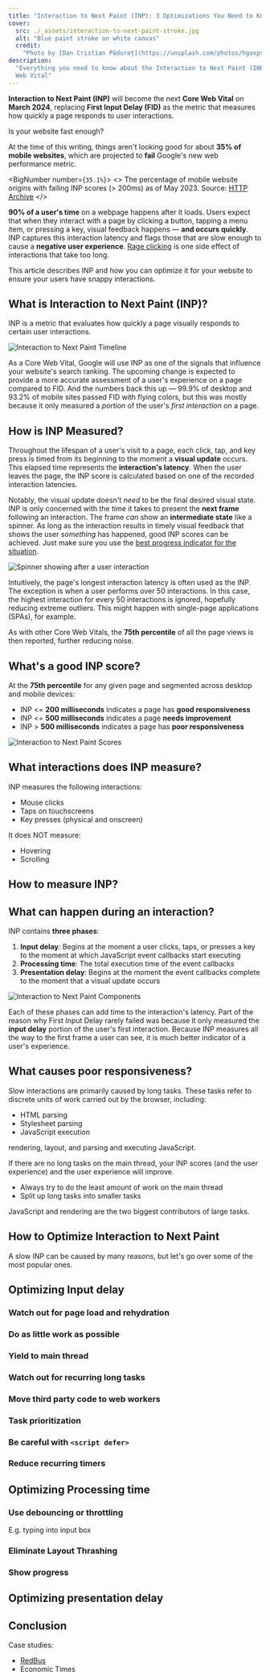 ```yaml
---
title: "Interaction to Next Paint (INP): 3 Optimizations You Need to Know"
cover:
  src: ./_assets/interaction-to-next-paint-stroke.jpg
  alt: "Blue paint stroke on white canvas"
  credit:
    "Photo by [Dan Cristian Pădureț](https://unsplash.com/photos/hguxpsaUpBk)"
description:
  "Everything you need to know about the Interaction to Next Paint (INP) Core
  Web Vital"
---
```



**Interaction to Next Paint (INP)** will become the next **Core Web Vital** on
**March 2024**, replacing **First Input Delay (FID)** as the metric that
measures how quickly a page responds to user interactions.

Is your website fast enough?

At the time of this writing, things aren't looking good for about **35% of
mobile websites**, which are projected to **fail** Google's new web performance
metric.


<BigNumber number={`35.1%`}>
  <>
    The percentage of mobile website origins with failing INP scores (> 200ms)
    as of May 2023. Source: [HTTP
    Archive](https://httparchive.org/reports/chrome-ux-report#cruxFastInp)
  </>
</BigNumber>

**90% of a user's time** on a webpage happens after it loads. Users expect that
when they interact with a page by clicking a button, tapping a menu item, or
pressing a key, visual feedback happens — **and occurs quickly**. INP captures
this interaction latency and flags those that are slow enough to cause a
**negative user experience**.
[Rage clicking](https://docs.google.com/presentation/d/1Euu4FBL75z0I8UtKf3dTzrLYu6wxfeWnrmXUCn9AQIY/edit?usp=sharing&resourcekey=0-t6sEnmSbzYTO_fcrR8n9Jg)
is one side effect of interactions that take too long.

This article describes INP and how you can optimize it for your website to
ensure your users have snappy interactions.

## What is Interaction to Next Paint (INP)?

INP is a metric that evaluates how quickly a page visually responds to certain
user interactions.


<Image background src={inpTimeline} alt="Interaction to Next Paint Timeline" />

As a Core Web Vital, Google will use INP as one of the signals that influence
your website's search ranking. The upcoming change is expected to provide a more
accurate assessment of a user's experience on a page compared to FID. And the
numbers back this up — 99.9% of desktop and 93.2% of mobile sites passed FID
with flying colors, but this was mostly because it only measured a _portion_ of
the user's _first interaction_ on a page.

## How is INP Measured?

Throughout the lifespan of a user's visit to a page, each click, tap, and key
press is timed from its beginning to the moment a **visual update** occurs. This
elapsed time represents the **interaction's latency**. When the user leaves the
page, the INP score is calculated based on one of the recorded interaction
latencies.

Notably, the visual update doesn't _need_ to be the final desired visual state.
INP is only concerned with the time it takes to present the **next frame**
following an interaction. The frame _can_ show an **intermediate state** like a
spinner. As long as the interaction results in timely visual feedback that shows
the user _something_ has happened, good INP scores can be achieved. Just make
sure you use the
[best progress indicator for the situation](https://www.nngroup.com/articles/progress-indicators/).


<Image
  background
  src={inpSpinner}
  alt="Spinner showing after a user interaction"
/>

Intuitively, the page's longest interaction latency is often used as the INP.
The exception is when a user performs over 50 interactions. In this case, the
highest interaction for every 50 interactions is ignored, hopefully reducing
extreme outliers. This might happen with single-page applications (SPAs), for
example.

As with other Core Web Vitals, the **75th percentile** of all the page views is
then reported, further reducing noise.

## What's a good INP score?

At the **75th percentile** for any given page and segmented across desktop and
mobile devices:

- INP \<= **200 milliseconds** indicates a page has **good responsiveness**
- INP \<= **500 milliseconds** indicates a page **needs improvement**
- INP \> **500 milliseconds** indicates a page has **poor responsiveness**


<Image background src={inpScores} alt="Interaction to Next Paint Scores" />

## What interactions does INP measure?

INP measures the following interactions:

- Mouse clicks
- Taps on touchscreens
- Key presses (physical and onscreen)

It does NOT measure:

- Hovering
- Scrolling

## How to measure INP?

## What can happen during an interaction?

INP contains **three phases**:

1. **Input delay**: Begins at the moment a user clicks, taps, or presses a key
   to the moment at which JavaScript event callbacks start executing
2. **Processing time**: The total execution time of the event callbacks
3. **Presentation delay**: Begins at the moment the event callbacks complete to
   the moment that a visual update occurs


<Image
  background
  src={inpComponents}
  alt="Interaction to Next Paint Components"
/>

Each of these phases can add time to the interaction's latency. Part of the
reason why First Input Delay rarely failed was because it only measured the
**input delay** portion of the user's first interaction. Because INP measures
all the way to the first frame a user can see, it is much better indicator of a
user's experience.

## What causes poor responsiveness?

Slow interactions are primarily caused by long tasks. These tasks refer to
discrete units of work carried out by the browser, including:

- HTML parsing
- Stylesheet parsing
- JavaScript execution

rendering, layout, and parsing and executing JavaScript.

If there are no long tasks on the main thread, your INP scores (and the user
experience) and the user experience will improve.

- Always try to do the least amount of work on the main thread
- Split up long tasks into smaller tasks

JavaScript and rendering are the two biggest contributors of large tasks.

## How to Optimize Interaction to Next Paint

A slow INP can be caused by many reasons, but let's go over some of the most
popular ones.

## Optimizing Input delay

### Watch out for page load and rehydration

### Do as little work as possible

### Yield to main thread

### Watch out for recurring long tasks

### Move third party code to web workers

### Task prioritization

### Be careful with `<script defer>`

### Reduce recurring timers

## Optimizing Processing time

### Use debouncing or throttling

E.g. typing into input box

### Eliminate Layout Thrashing

### Show progress

## Optimizing presentation delay

## Conclusion

Case studies:

- [RedBus](https://web.dev/redbus-inp/)
- Economic Times
